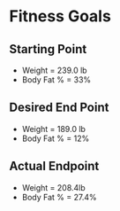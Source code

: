 # Fitness Goals

## Starting Point
- Weight = 239.0 lb
- Body Fat % = 33%

## Desired End Point
- Weight = 189.0 lb
- Body Fat % = 12%

## Actual Endpoint
- Weight = 208.4lb
- Body Fat % = 27.4%